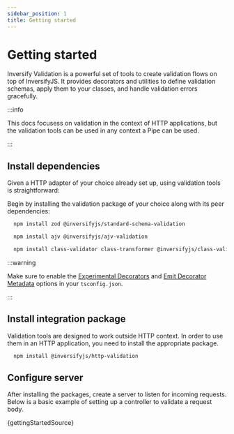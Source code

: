 ```yaml
---
sidebar_position: 1
title: Getting started
---
```


# Getting started

Inversify Validation is a powerful set of tools to create validation flows on top of InversifyJS. It provides decorators and utilities to define validation schemas, apply them to your classes, and handle validation errors gracefully.

:::info

This docs focusess on validation in the context of HTTP applications, but the validation tools can be used in any context a Pipe can be used.

:::

## Install dependencies

Given a HTTP adapter of your choice already set up, using validation tools is straightforward:

Begin by installing the validation package of your choice along with its peer dependencies:

<Tabs>
  <TabItem value="Zod (Standard schema)" label="Zod (Standard schema)">

```bash
  npm install zod @inversifyjs/standard-schema-validation
```

  </TabItem>
  <TabItem value="Ajv" label="Ajv">

```bash
  npm install ajv @inversifyjs/ajv-validation
```

  </TabItem>
  <TabItem value="class-validator" label="class-validator">

```bash
  npm install class-validator class-transformer @inversifyjs/class-validation
```

  </TabItem>
</Tabs>

:::warning

Make sure to enable the [Experimental Decorators](https://www.typescriptlang.org/tsconfig/#experimentalDecorators) and [Emit Decorator Metadata](https://www.typescriptlang.org/tsconfig/#emitDecoratorMetadata) options in your `tsconfig.json`.

:::

## Install integration package

Validation tools are designed to work outside HTTP context. In order to use them in an HTTP application, you need to install the appropriate package.

```bash
  npm install @inversifyjs/http-validation
```

## Configure server

After installing the packages, create a server to listen for incoming requests. Below is a basic example of setting up a controller to validate a request body.

<CodeBlock language="typescript">{gettingStartedSource}</CodeBlock>

